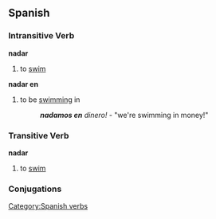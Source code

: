 == Spanish == 
=== Intransitive Verb === 
'''nadar'''
# to [[swim]]
'''nadar en'''
# to be [[swimming]] in
#: '''''nadamos en''' dinero!'' - "we're swimming in money!"

=== Transitive Verb ===
'''nadar'''
# to [[swim]]
[[Category:Spanish verbs]] 

=== Conjugations ===
{{template:Es:-ar|nad}}